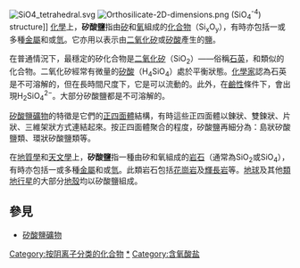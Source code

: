 [[File:SiO4_tetrahedral.svg|right]]
[[File:Orthosilicate-2D-dimensions.png|right]] (SiO<sub>4</sub><sup>-4</sup>) structure]]
[[化學|化學]]上，'''矽酸鹽'''指由[[矽|矽]]和[[氧|氧]]組成的[[化合物|化合物]]（Si<sub>x</sub>O<sub>y</sub>），有時亦包括一或多種[[金屬|金屬]]和或[[氫|氫]]。它亦用以表示由[[二氧化矽|二氧化矽]]或[[矽酸|矽酸]]產生的[[盐_(化学)|鹽]]。

在普通情況下，最穩定的矽化合物是[[二氧化矽|二氧化矽]]（SiO<sub>2</sub>）——俗稱[[石英|石英]]，和類似的化合物。二氧化矽經常有微量的[[矽酸|矽酸]]（H<sub>4</sub>SiO<sub>4</sub>）處於平衡狀態。[[化學家|化學家]]認為石英是不可溶解的，但在長時間尺度下，它是可以流動的。此外，在[[鹼性|鹼性]]條件下，會出現H<sub>2</sub>SiO<sub>4</sub><sup>2−</sup>。大部分矽酸鹽都是不可溶解的。

[[矽酸鹽礦物|矽酸鹽礦物]]的特徵是它們的[[正四面體|正四面體]]結構，有時這些正四面體以錬狀、雙鍊狀、片狀、三維架狀方式連結起來。按正四面體聚合的程度，矽酸鹽再細分為：島狀矽酸鹽類、環狀矽酸鹽類等。

在[[地質學|地質學]]和[[天文學|天文學]]上，'''矽酸鹽'''指一種由矽和氧組成的[[岩石|岩石]]（通常為SiO<sub>2</sub>或SiO<sub>4</sub>），有時亦包括一或多種[[金屬|金屬]]和或[[氫|氫]]。此類岩石包括[[花崗岩|花崗岩]]及[[輝長岩|輝長岩]]等。[[地球|地球]]及其他[[類地行星|類地行星]]的大部分[[地殼|地殼]]均以矽酸鹽組成。

==參見==
* [[矽酸鹽礦物|矽酸鹽礦物]]

{{無機化合物小作品}}

[[Category:按阴离子分类的化合物|Category:按阴离子分类的化合物]]
[[Category:硅酸盐|*]]
[[Category:含氧酸盐|Category:含氧酸盐]]